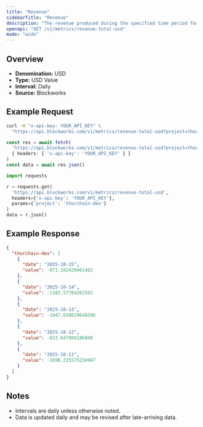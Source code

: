 ```yaml
---
title: "Revenue"
sidebarTitle: "Revenue"
description: "The revenue produced during the specified time period for given project."
openapi: "GET /v1/metrics/revenue-total-usd"
mode: "wide"
---
```


## Overview

- **Denomination:** USD
- **Type:** USD Value
- **Interval:** Daily
- **Source:** Blockworks

## Example Request

<CodeGroup>

```bash cURL
curl -H "x-api-key: YOUR_API_KEY" \
  "https://api.blockworks.com/v1/metrics/revenue-total-usd?project=thorchain-dex"
```

```typescript TypeScript
const res = await fetch(
  'https://api.blockworks.com/v1/metrics/revenue-total-usd?project=thorchain-dex',
  { headers: { 'x-api-key': 'YOUR_API_KEY' } }
)
const data = await res.json()
```

```python Python
import requests

r = requests.get(
  'https://api.blockworks.com/v1/metrics/revenue-total-usd',
  headers={'x-api-key': 'YOUR_API_KEY'},
  params={'project': 'thorchain-dex'}
)
data = r.json()
```

</CodeGroup>

## Example Response

```json
{
  "thorchain-dex": [
    {
      "date": "2025-10-15",
      "value": -971.182428461482
    },
    {
      "date": "2025-10-14",
      "value": -1182.57784262592
    },
    {
      "date": "2025-10-13",
      "value": -1047.038629648396
    },
    {
      "date": "2025-10-12",
      "value": -823.647004196898
    },
    {
      "date": "2025-10-11",
      "value": -1698.225575234967
    }
  ]
}
```

## Notes
- Intervals are daily unless otherwise noted.
- Data is updated daily and may be revised after late-arriving data.